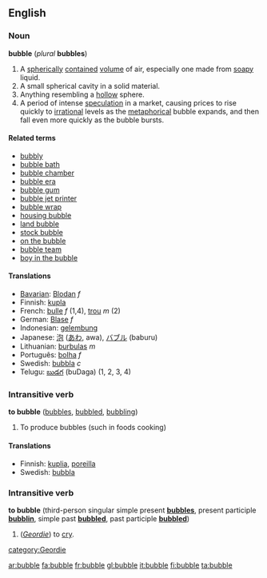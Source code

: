 ==English==

===Noun===
'''bubble''' (''plural'' '''bubbles''')

#A [[spherical]]ly [[contained]] [[volume]] of air, especially one made from [[soapy]] liquid.
#A small spherical cavity in a solid material.
#Anything resembling a [[hollow]] sphere.
#A period of intense [[speculation]] in a market, causing prices to rise quickly to [[irrational]] levels as the [[metaphorical]] bubble expands, and then fall even more quickly as the bubble bursts.

====Related terms====
*[[bubbly]]
*[[bubble bath]]
*[[bubble chamber]]
*[[bubble era]]
*[[bubble gum]]
*[[bubble jet printer]]
*[[bubble wrap]]
*[[housing bubble]]
*[[land bubble]]
*[[stock bubble]]
*[[on the bubble]]
*[[bubble team]]
*[[boy in the bubble]]

====Translations====
*[[Bavarian]]: [[Blodan]] ''f''
*Finnish: [[kupla]]
*French: [[bulle]] ''f'' (1,4), [[trou]] ''m'' (2)
*German: [[Blase]] ''f''
*Indonesian: [[gelembung]]
*Japanese: [[泡]] ([[あわ]], awa), [[バブル]] (baburu)
*Lithuanian: [[burbulas]] ''m''
*Português: [[bolha]] ''f''
*Swedish: [[bubbla]] ''c''
*Telugu: [[బుడగ]] (buDaga) (1, 2, 3, 4)

===Intransitive verb===
'''to bubble''' ([[bubbles]], [[bubbled]], [[bubbling]])
#To produce bubbles (such in foods cooking)

====Translations====
*Finnish: [[kuplia]], [[poreilla]]
*Swedish: [[bubbla]]

===Intransitive verb===
'''to bubble''' (third-person singular simple present <b>[[bubbles]]</b>, present participle <b>[[bubblin]]</b>, simple past <b>[[bubbled]]</b>, past participle <b>[[bubbled]]</b>)

#(''[[Geordie]]'') to [[cry]].

[[category:Geordie]]

[[ar:bubble]]
[[fa:bubble]]
[[fr:bubble]]
[[gl:bubble]]
[[it:bubble]]
[[fi:bubble]]
[[ta:bubble]]